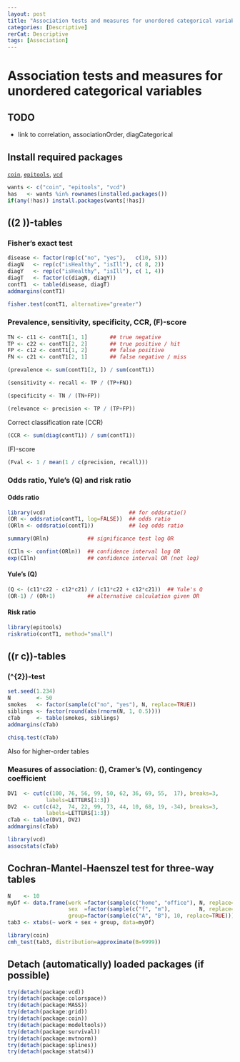 ```yaml
---
layout: post
title: "Association tests and measures for unordered categorical variables"
categories: [Descriptive]
rerCat: Descriptive
tags: [Association]
---
```


Association tests and measures for unordered categorical variables
=========================

TODO
-------------------------

 - link to correlation, associationOrder, diagCategorical

Install required packages
-------------------------

[`coin`](http://cran.r-project.org/package=coin), [`epitools`](http://cran.r-project.org/package=epitools), [`vcd`](http://cran.r-project.org/package=vcd)

```r
wants <- c("coin", "epitools", "vcd")
has   <- wants %in% rownames(installed.packages())
if(any(!has)) install.packages(wants[!has])
```

\((2 \times 2)\)-tables
-------------------------

### Fisher's exact test

```r
disease <- factor(rep(c("no", "yes"),   c(10, 5)))
diagN   <- rep(c("isHealthy", "isIll"), c( 8, 2))
diagY   <- rep(c("isHealthy", "isIll"), c( 1, 4))
diagT   <- factor(c(diagN, diagY))
contT1  <- table(disease, diagT)
addmargins(contT1)
```

```r
fisher.test(contT1, alternative="greater")
```

### Prevalence, sensitivity, specificity, CCR, \(F\)-score

```r
TN <- c11 <- contT1[1, 1]       ## true negative
TP <- c22 <- contT1[2, 2]       ## true positive / hit
FP <- c12 <- contT1[1, 2]       ## false positive
FN <- c21 <- contT1[2, 1]       ## false negative / miss
```

```r
(prevalence <- sum(contT1[2, ]) / sum(contT1))
```

```r
(sensitivity <- recall <- TP / (TP+FN))
```

```r
(specificity <- TN / (TN+FP))
```

```r
(relevance <- precision <- TP / (TP+FP))
```

Correct classification rate (CCR)

```r
(CCR <- sum(diag(contT1)) / sum(contT1))
```

\(F\)-score

```r
(Fval <- 1 / mean(1 / c(precision, recall)))
```

### Odds ratio, Yule's \(Q\) and risk ratio

#### Odds ratio

```r
library(vcd)                          ## for oddsratio()
(OR <- oddsratio(contT1, log=FALSE))  ## odds ratio
(ORln <- oddsratio(contT1))           ## log odds ratio
```

```r
summary(ORln)            ## significance test log OR
```

```r
(CIln <- confint(ORln))  ## confidence interval log OR
exp(CIln)                ## confidence interval OR (not log)
```

#### Yule's \(Q\)

```r
(Q <- (c11*c22 - c12*c21) / (c11*c22 + c12*c21))  ## Yule's Q
(OR-1) / (OR+1)          ## alternative calculation given OR
```

#### Risk ratio

```r
library(epitools)
riskratio(contT1, method="small")
```

\((r \times c)\)-tables
-------------------------

### \(\chi^{2}\)-test

```r
set.seed(1.234)
N        <- 50
smokes   <- factor(sample(c("no", "yes"), N, replace=TRUE))
siblings <- factor(round(abs(rnorm(N, 1, 0.5))))
cTab     <- table(smokes, siblings)
addmargins(cTab)
```

```r
chisq.test(cTab)
```

Also for higher-order tables

### Measures of association: \(\phi\), Cramer's \(V\), contingency coefficient

```r
DV1  <- cut(c(100, 76, 56, 99, 50, 62, 36, 69, 55,  17), breaks=3,
            labels=LETTERS[1:3])
DV2  <- cut(c(42,  74, 22, 99, 73, 44, 10, 68, 19, -34), breaks=3,
            labels=LETTERS[1:3])
cTab <- table(DV1, DV2)
addmargins(cTab)
```

```r
library(vcd)
assocstats(cTab)
```

Cochran-Mantel-Haenszel test for three-way tables
-------------------------

```r
N    <- 10
myDf <- data.frame(work =factor(sample(c("home", "office"), N, replace=TRUE)),
                   sex  =factor(sample(c("f", "m"),         N, replace=TRUE)),
                   group=factor(sample(c("A", "B"), 10, replace=TRUE)))
tab3 <- xtabs(~ work + sex + group, data=myDf)
```

```r
library(coin)
cmh_test(tab3, distribution=approximate(B=9999))
```

Detach (automatically) loaded packages (if possible)
-------------------------

```r
try(detach(package:vcd))
try(detach(package:colorspace))
try(detach(package:MASS))
try(detach(package:grid))
try(detach(package:coin))
try(detach(package:modeltools))
try(detach(package:survival))
try(detach(package:mvtnorm))
try(detach(package:splines))
try(detach(package:stats4))
```
